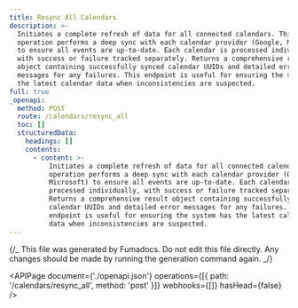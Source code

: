 ```yaml
---
title: Resync All Calendars
description: >-
  Initiates a complete refresh of data for all connected calendars. This
  operation performs a deep sync with each calendar provider (Google, Microsoft)
  to ensure all events are up-to-date. Each calendar is processed individually,
  with success or failure tracked separately. Returns a comprehensive result
  object containing successfully synced calendar UUIDs and detailed error
  messages for any failures. This endpoint is useful for ensuring the system has
  the latest calendar data when inconsistencies are suspected.
full: true
_openapi:
  method: POST
  route: /calendars/resync_all
  toc: []
  structuredData:
    headings: []
    contents:
      - content: >-
          Initiates a complete refresh of data for all connected calendars. This
          operation performs a deep sync with each calendar provider (Google,
          Microsoft) to ensure all events are up-to-date. Each calendar is
          processed individually, with success or failure tracked separately.
          Returns a comprehensive result object containing successfully synced
          calendar UUIDs and detailed error messages for any failures. This
          endpoint is useful for ensuring the system has the latest calendar
          data when inconsistencies are suspected.
---
```


{/_ This file was generated by Fumadocs.
Do not edit this file directly. Any changes should be made by running the generation command again. _/}

<APIPage
  document={'./openapi.json'}
  operations={[{ path: '/calendars/resync_all', method: 'post' }]}
  webhooks={[]}
  hasHead={false}
/>
